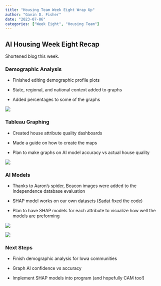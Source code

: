 ```yaml
---
title: "Housing Team Week Eight Wrap Up"
author: "Gavin D. Fisher"
date: "2023-07-06"
categories: ["Week Eight", "Housing Team"]
---
```


## AI Housing Week Eight Recap

Shortened blog this week.

### Demographic Analysis

-   Finished editing demographic profile plots

-   State, regional, and national context added to graphs

-   Added percentages to some of the graphs

![](yr_built.png)

### Tableau Graphing

-   Created house attribute quality dashboards

-   Made a guide on how to create the maps

-   Plan to make graphs on AI model accuracy vs actual house quality

![](tableau.png)

### AI Models

-   Thanks to Aaron's spider, Beacon images were added to the Independence database evaluation

-   SHAP model works on our own datasets (Sadat fixed the code)

-   Plan to have SHAP models for each attribute to visualize how well the models are preforming

![](house_shap.png)

![](tree_shap.png)

### Next Steps

-   Finish demographic analysis for Iowa communities

-   Graph AI confidence vs accuracy

-   Implement SHAP models into program (and hopefully CAM too!)
